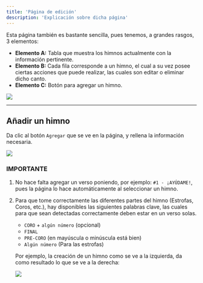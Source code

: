 ```yaml
---
title: 'Página de edición'
description: 'Explicación sobre dicha página'
---
```


Esta página también es bastante sencilla, pues tenemos, a grandes rasgos, 3 elementos:
- **Elemento A:** Tabla que muestra los himnos actualmente con la información pertinente.
- **Elemento B:** Cada fila corresponde a un himno, el cual a su vez posee ciertas acciones que puede realizar, las cuales son editar o eliminar dicho canto.
- **Elemento C:** Botón para agregar un himno.

![](/himnario/edit-page.webp)

---

## Añadir un himno
Da clic al botón `Agregar` que se ve en la página, y rellena la información necesaria.

![](/himnario/edit-page-add.webp)

### IMPORTANTE
1. No hace falta agregar un verso poniendo, por ejemplo: `#1 - ¡AYÚDAME!`, pues la página lo hace automáticamente al seleccionar un himno.
2. Para que tome correctamente las diferentes partes del himno (Estrofas, Coros, etc.), hay disponibles las siguientes palabras clave, las cuales para que sean detectadas correctamente deben estar en un verso solas.
    - `CORO` + `algún número` (opcional)
    - `FINAL`
    - `PRE-CORO` (en mayúscula o minúscula está bien)
    - `Algún número` (Para las estrofas)

    Por ejemplo, la creación de un himno como se ve a la izquierda, da como resultado lo que se ve a la derecha:
    
    ![](/himnario/edit-page-example.webp) 